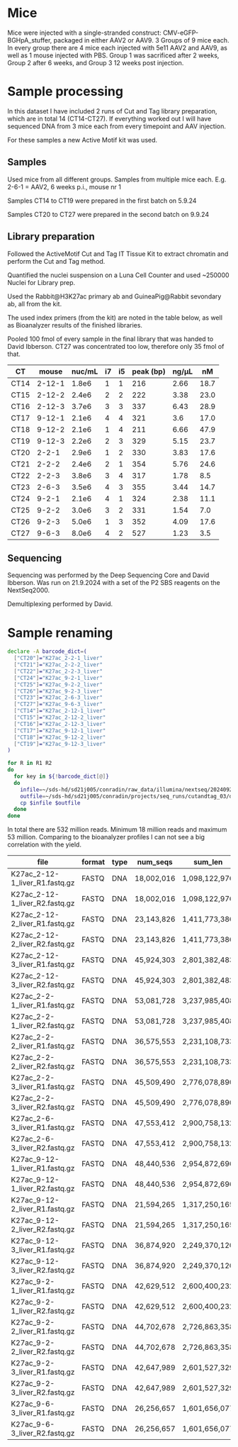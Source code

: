 # Mice

Mice were injected with a single-stranded construct: CMV-eGFP-BGHpA_stuffer, packaged in either AAV2 or AAV9. 3 Groups of 9 mice each. In every group there are 4 mice each injected with 5e11 AAV2 and AAV9, as well as 1 mouse injected with PBS. Group 1 was sacrificed after 2 weeks, Group 2 after 6 weeks, and Group 3 12 weeks post injection.

# Sample processing

In this dataset I have included 2 runs of Cut and Tag library preparation, which are in total 14 (CT14-CT27). If everything worked out I will have sequenced DNA from 3 mice each from every timepoint and AAV injection.

For these samples a new Active Motif kit was used.

## Samples 

Used mice from all different groups. Samples from multiple mice each. E.g. 2-6-1 = AAV2, 6 weeks p.i., mouse nr 1

Samples CT14 to CT19 were prepared in the first batch on 5.9.24

Samples CT20 to CT27 were prepared in the second batch on 9.9.24


## Library preparation

Followed the ActiveMotif Cut and Tag IT Tissue Kit to extract chromatin and perform the Cut and Tag method.

Quantified the nuclei suspension on a Luna Cell Counter and used ~250000 Nuclei for Library prep.

Used the Rabbit@H3K27ac primary ab and GuineaPig@Rabbit sevondary ab, all from the kit.

The used index primers (from the kit) are noted in the table below, as well as Bioanalyzer results of the finished libraries.

Pooled 100 fmol of every sample in the final library that was handed to David Ibberson. CT27 was concentrated too low, therefore only 35 fmol of that.


| CT   | mouse  | nuc/mL | i7 | i5 | peak (bp) | ng/µL | nM   |
|------|--------|--------|----|----|-----------|-------|------|
| CT14 | 2-12-1 | 1.8e6  | 1  | 1  | 216       | 2.66  | 18.7 |
| CT15 | 2-12-2 | 2.4e6  | 2  | 2  | 222       | 3.38  | 23.0 |
| CT16 | 2-12-3 | 3.7e6  | 3  | 3  | 337       | 6.43  | 28.9 |
| CT17 | 9-12-1 | 2.1e6  | 4  | 4  | 321       | 3.6   | 17.0 |
| CT18 | 9-12-2 | 2.1e6  | 1  | 4  | 211       | 6.66  | 47.9 |
| CT19 | 9-12-3 | 2.2e6  | 2  | 3  | 329       | 5.15  | 23.7 |
| CT20 | 2-2-1  | 2.9e6  | 1  | 2  | 330       | 3.83  | 17.6 |
| CT21 | 2-2-2  | 2.4e6  | 2  | 1  | 354       | 5.76  | 24.6 |
| CT22 | 2-2-3  | 3.8e6  | 3  | 4  | 317       | 1.78  | 8.5  |
| CT23 | 2-6-3  | 3.5e6  | 4  | 3  | 355       | 3.44  | 14.7 |
| CT24 | 9-2-1  | 2.1e6  | 4  | 1  | 324       | 2.38  | 11.1 |
| CT25 | 9-2-2  | 3.0e6  | 3  | 2  | 331       | 1.54  | 7.0  |
| CT26 | 9-2-3  | 5.0e6  | 1  | 3  | 352       | 4.09  | 17.6 |
| CT27 | 9-6-3  | 8.0e6  | 4  | 2  | 527       | 1.23  | 3.5  |


## Sequencing

Sequencing was performed by the Deep Sequencing Core and David Ibberson. Was run on 21.9.2024 with a set of the P2 SBS reagents on the NextSeq2000.

Demultiplexing performed by David.


# Sample renaming

```bash
declare -A barcode_dict=(
  ["CT20"]="K27ac_2-2-1_liver"
  ["CT21"]="K27ac_2-2-2_liver"
  ["CT22"]="K27ac_2-2-3_liver"
  ["CT24"]="K27ac_9-2-1_liver"
  ["CT25"]="K27ac_9-2-2_liver"
  ["CT26"]="K27ac_9-2-3_liver"
  ["CT23"]="K27ac_2-6-3_liver"
  ["CT27"]="K27ac_9-6-3_liver"
  ["CT14"]="K27ac_2-12-1_liver"
  ["CT15"]="K27ac_2-12-2_liver"
  ["CT16"]="K27ac_2-12-3_liver"
  ["CT17"]="K27ac_9-12-1_liver"
  ["CT18"]="K27ac_9-12-2_liver"
  ["CT19"]="K27ac_9-12-3_liver"
)

for R in R1 R2
do
  for key in ${!barcode_dict[@]}
  do
    infile=~/sds-hd/sd21j005/conradin/raw_data/illumina/nextseq/20240923_cutandtag_03/${key}_S*_${R}_001.fastq.gz
    outfile=~/sds-hd/sd21j005/conradin/projects/seq_runs/cutandtag_03/data/raw_data/${barcode_dict[$key]}_${R}.fastq.gz
    cp $infile $outfile
  done
done
```


In total there are 532 million reads. Minimum 18 million reads and maximum 53 million. Comparing to the bioanalyzer profiles I can not see a big correlation with the yield.

| file                           | format | type | num_seqs   | sum_len       | min_len | avg_len | max_len |
|--------------------------------|--------|------|------------|---------------|---------|---------|---------|
| K27ac_2-12-1_liver_R1.fastq.gz | FASTQ  | DNA  | 18,002,016 | 1,098,122,976 | 61      | 61      | 61      |
| K27ac_2-12-1_liver_R2.fastq.gz | FASTQ  | DNA  | 18,002,016 | 1,098,122,976 | 61      | 61      | 61      |
| K27ac_2-12-2_liver_R1.fastq.gz | FASTQ  | DNA  | 23,143,826 | 1,411,773,386 | 61      | 61      | 61      |
| K27ac_2-12-2_liver_R2.fastq.gz | FASTQ  | DNA  | 23,143,826 | 1,411,773,386 | 61      | 61      | 61      |
| K27ac_2-12-3_liver_R1.fastq.gz | FASTQ  | DNA  | 45,924,303 | 2,801,382,483 | 61      | 61      | 61      |
| K27ac_2-12-3_liver_R2.fastq.gz | FASTQ  | DNA  | 45,924,303 | 2,801,382,483 | 61      | 61      | 61      |
| K27ac_2-2-1_liver_R1.fastq.gz  | FASTQ  | DNA  | 53,081,728 | 3,237,985,408 | 61      | 61      | 61      |
| K27ac_2-2-1_liver_R2.fastq.gz  | FASTQ  | DNA  | 53,081,728 | 3,237,985,408 | 61      | 61      | 61      |
| K27ac_2-2-2_liver_R1.fastq.gz  | FASTQ  | DNA  | 36,575,553 | 2,231,108,733 | 61      | 61      | 61      |
| K27ac_2-2-2_liver_R2.fastq.gz  | FASTQ  | DNA  | 36,575,553 | 2,231,108,733 | 61      | 61      | 61      |
| K27ac_2-2-3_liver_R1.fastq.gz  | FASTQ  | DNA  | 45,509,490 | 2,776,078,890 | 61      | 61      | 61      |
| K27ac_2-2-3_liver_R2.fastq.gz  | FASTQ  | DNA  | 45,509,490 | 2,776,078,890 | 61      | 61      | 61      |
| K27ac_2-6-3_liver_R1.fastq.gz  | FASTQ  | DNA  | 47,553,412 | 2,900,758,132 | 61      | 61      | 61      |
| K27ac_2-6-3_liver_R2.fastq.gz  | FASTQ  | DNA  | 47,553,412 | 2,900,758,132 | 61      | 61      | 61      |
| K27ac_9-12-1_liver_R1.fastq.gz | FASTQ  | DNA  | 48,440,536 | 2,954,872,696 | 61      | 61      | 61      |
| K27ac_9-12-1_liver_R2.fastq.gz | FASTQ  | DNA  | 48,440,536 | 2,954,872,696 | 61      | 61      | 61      |
| K27ac_9-12-2_liver_R1.fastq.gz | FASTQ  | DNA  | 21,594,265 | 1,317,250,165 | 61      | 61      | 61      |
| K27ac_9-12-2_liver_R2.fastq.gz | FASTQ  | DNA  | 21,594,265 | 1,317,250,165 | 61      | 61      | 61      |
| K27ac_9-12-3_liver_R1.fastq.gz | FASTQ  | DNA  | 36,874,920 | 2,249,370,120 | 61      | 61      | 61      |
| K27ac_9-12-3_liver_R2.fastq.gz | FASTQ  | DNA  | 36,874,920 | 2,249,370,120 | 61      | 61      | 61      |
| K27ac_9-2-1_liver_R1.fastq.gz  | FASTQ  | DNA  | 42,629,512 | 2,600,400,232 | 61      | 61      | 61      |
| K27ac_9-2-1_liver_R2.fastq.gz  | FASTQ  | DNA  | 42,629,512 | 2,600,400,232 | 61      | 61      | 61      |
| K27ac_9-2-2_liver_R1.fastq.gz  | FASTQ  | DNA  | 44,702,678 | 2,726,863,358 | 61      | 61      | 61      |
| K27ac_9-2-2_liver_R2.fastq.gz  | FASTQ  | DNA  | 44,702,678 | 2,726,863,358 | 61      | 61      | 61      |
| K27ac_9-2-3_liver_R1.fastq.gz  | FASTQ  | DNA  | 42,647,989 | 2,601,527,329 | 61      | 61      | 61      |
| K27ac_9-2-3_liver_R2.fastq.gz  | FASTQ  | DNA  | 42,647,989 | 2,601,527,329 | 61      | 61      | 61      |
| K27ac_9-6-3_liver_R1.fastq.gz  | FASTQ  | DNA  | 26,256,657 | 1,601,656,077 | 61      | 61      | 61      |
| K27ac_9-6-3_liver_R2.fastq.gz  | FASTQ  | DNA  | 26,256,657 | 1,601,656,077 | 61      | 61      | 61      |


